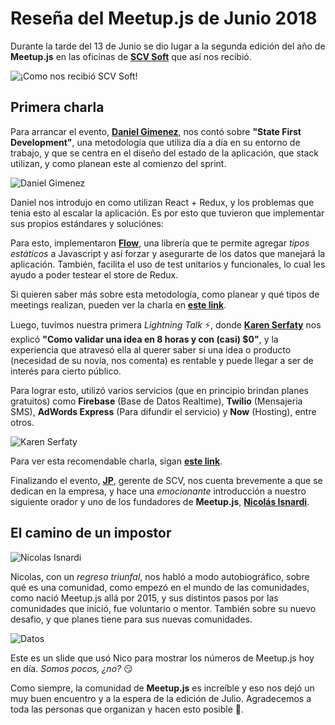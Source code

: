 

# Reseña del Meetup.js de Junio 2018

Durante la tarde del 13 de Junio se dio lugar a la segunda edición del año de **Meetup.js** en las oficinas de **[SCV Soft](http://scvsoft.com/)** que así nos recibió.

<img src={SCV} alt="¡Como nos recibió SCV Soft!" />

## Primera charla

Para arrancar el evento, **[Daniel Gimenez](https://twitter.com/idanielgimenez)**, nos contó sobre **"State First Development"**, una metodología que utiliza día a día en su entorno de trabajo, y que se centra en el diseño del estado de la aplicación, que stack utilizan, y como planean este al comienzo del sprint.

<img src={Daniel} alt="Daniel Gimenez" />

Daniel nos introdujo en como utilizan React + Redux, y los problemas que tenia esto al escalar la aplicación. Es por esto que tuvieron que implementar sus propios estándares y soluciónes:

Para esto, implementaron **[Flow](https://flow.org/)**, una librería que te permite agregar _tipos estáticos_ a Javascript y así forzar y asegurarte de los datos que manejará la aplicación. También, facilita el uso de test unitarios y funcionales, lo cual les ayudo a poder testear el store de Redux.

Si quieren saber más sobre esta metodología, como planear y qué tipos de meetings realizan, pueden ver la charla en **[este link](http://www.youtube.com/)**.

Luego, tuvimos nuestra primera _Lightning Talk_ ⚡, donde **[Karen Serfaty](https://twitter.com/keyserfaty)** nos explicó **"Como validar una idea en 8 horas y con (casi) $0"**, y la experiencia que atravesó ella al querer saber si una idea o producto (necesidad de su novia, nos comenta) es rentable y puede llegar a ser de interés para cierto público.

Para lograr esto, utilizó varios servicios (que en principio brindan planes gratuitos) como **Firebase** (Base de Datos Realtime), **Twilio** (Mensajeria SMS), **AdWords Express** (Para difundir el servicio) y **Now** (Hosting), entre otros.

<img src={Karen} alt="Karen Serfaty" />

Para ver esta recomendable charla, sigan **[este link](http://www.youtube.com/)**.

Finalizando el evento, **[JP](https://twitter.com/jpsaraceno)**, gerente de SCV, nos cuenta brevemente a que se dedican en la empresa, y hace una _emocionante_ introducción a nuestro siguiente orador y uno de los fundadores de **Meetup.js**, **[Nicolás Isnardi](https://twitter.com/isnardi)**.

## El camino de un impostor

<img src={Nico} alt="Nicolas Isnardi" />

Nicolas, con un _regreso triunfal_, nos habló a modo autobiográfico, sobre qué es una comunidad, como empezó en el mundo de las comunidades, como nació Meetup.js allá por 2015, y sus distintos pasos por las comunidades que inició, fue voluntario o mentor. También sobre su nuevo desafio, y que planes tiene para sus nuevas comunidades.

<img src={Datos} alt="Datos" className="w-50" />

Este es un slide que usó Nico para mostrar los números de Meetup.js hoy en día. _Somos pocos, ¿no?_ 😏

Como siempre, la comunidad de **Meetup.js** es increíble y eso nos dejó un muy buen encuentro y a la espera de la edición de Julio. Agradecemos a toda las personas que organizan y hacen esto posible 👏.
